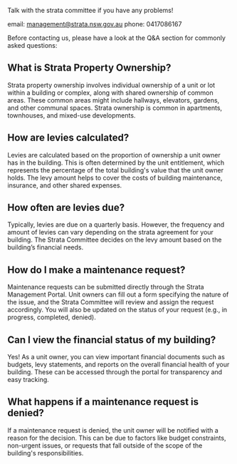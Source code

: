 
Talk with the strata committee if you have any problems!

email: management@strata.nsw.gov.au
phone: 0417086167

Before contacting us, please have a look at the Q&A section for commonly asked questions: 

## What is Strata Property Ownership?
Strata property ownership involves individual ownership of a unit or lot within a building or complex, along with shared ownership of common areas. These common areas might include hallways, elevators, gardens, and other communal spaces. Strata ownership is common in apartments, townhouses, and mixed-use developments.

## How are levies calculated?
Levies are calculated based on the proportion of ownership a unit owner has in the building. This is often determined by the unit entitlement, which represents the percentage of the total building's value that the unit owner holds. The levy amount helps to cover the costs of building maintenance, insurance, and other shared expenses.

## How often are levies due?
Typically, levies are due on a quarterly basis. However, the frequency and amount of levies can vary depending on the strata agreement for your building. The Strata Committee decides on the levy amount based on the building’s financial needs.

## How do I make a maintenance request?
Maintenance requests can be submitted directly through the Strata Management Portal. Unit owners can fill out a form specifying the nature of the issue, and the Strata Committee will review and assign the request accordingly. You will also be updated on the status of your request (e.g., in progress, completed, denied).

## Can I view the financial status of my building?
Yes! As a unit owner, you can view important financial documents such as budgets, levy statements, and reports on the overall financial health of your building. These can be accessed through the portal for transparency and easy tracking.

## What happens if a maintenance request is denied?
If a maintenance request is denied, the unit owner will be notified with a reason for the decision. This can be due to factors like budget constraints, non-urgent issues, or requests that fall outside of the scope of the building's responsibilities.
